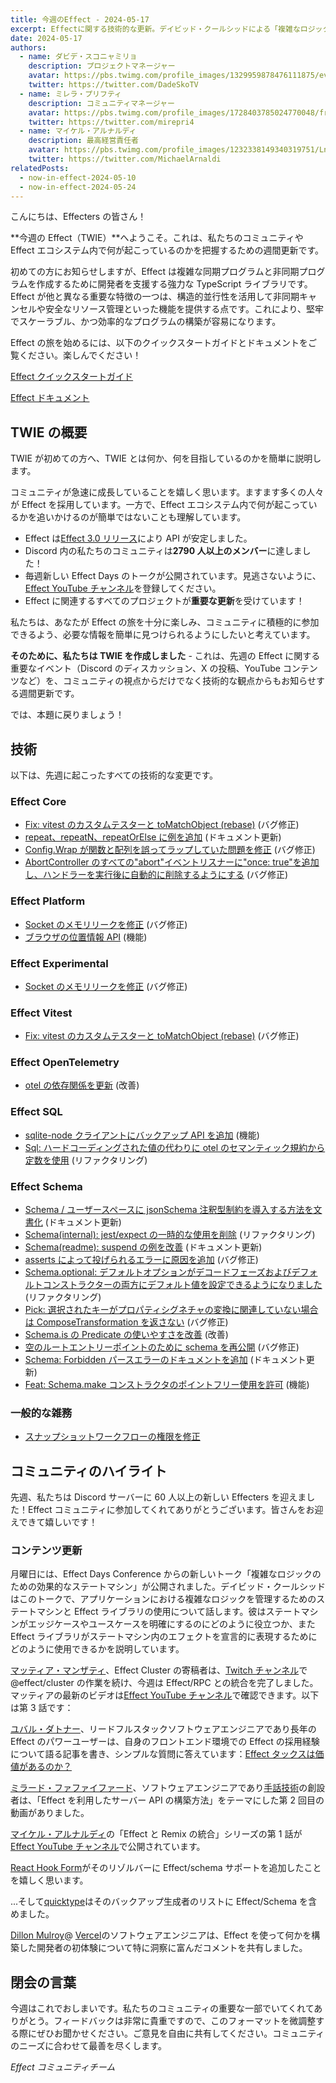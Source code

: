 ```yaml
---
title: 今週のEffect - 2024-05-17
excerpt: Effectに関する技術的な更新。デイビッド・クールシッドによる「複雑なロジックのための効果的なステートマシン」。マイケル・アルナルディによる「EffectとRemixの統合」第1話
date: 2024-05-17
authors:
  - name: ダビデ・スコニャミリョ
    description: プロジェクトマネージャー
    avatar: https://pbs.twimg.com/profile_images/1329959878476111875/evHG8VX6_400x400.jpg
    twitter: https://twitter.com/DadeSkoTV
  - name: ミレラ・プリフティ
    description: コミュニティマネージャー
    avatar: https://pbs.twimg.com/profile_images/1728403785024770048/frKphayT_400x400.jpg
    twitter: https://twitter.com/mirepri4
  - name: マイケル・アルナルディ
    description: 最高経営責任者
    avatar: https://pbs.twimg.com/profile_images/1232338149340319751/Ln9nNWyk_400x400.jpg
    twitter: https://twitter.com/MichaelArnaldi
relatedPosts:
  - now-in-effect-2024-05-10
  - now-in-effect-2024-05-24
---
```


こんにちは、Effecters の皆さん！

**今週の Effect（TWIE）**へようこそ。これは、私たちのコミュニティや Effect エコシステム内で何が起こっているのかを把握するための週間更新です。

初めての方にお知らせしますが、Effect は複雑な同期プログラムと非同期プログラムを作成するために開発者を支援する強力な TypeScript ライブラリです。Effect が他と異なる重要な特徴の一つは、構造的並行性を活用して非同期キャンセルや安全なリソース管理といった機能を提供する点です。これにより、堅牢でスケーラブル、かつ効率的なプログラムの構築が容易になります。

Effect の旅を始めるには、以下のクイックスタートガイドとドキュメントをご覧ください。楽しんでください！

[Effect クイックスタートガイド](/docs/quickstart)

[Effect ドキュメント](/docs/introduction)

## TWIE の概要

TWIE が初めての方へ、TWIE とは何か、何を目指しているのかを簡単に説明します。

コミュニティが急速に成長していることを嬉しく思います。ますます多くの人々が Effect を採用しています。一方で、Effect エコシステム内で何が起こっているかを追いかけるのが簡単ではないことも理解しています。

- Effect は[Effect 3.0 リリース](https://effect.website/blog/effect-3.0)により API が安定しました。
- Discord 内の私たちのコミュニティは**2790 人以上のメンバー**に達しました！
- 毎週新しい Effect Days のトークが公開されています。見逃さないように、[Effect YouTube チャンネル](https://www.youtube.com/@effect-ts)を登録してください。
- Effect に関連するすべてのプロジェクトが**重要な更新**を受けています！

私たちは、あなたが Effect の旅を十分に楽しみ、コミュニティに積極的に参加できるよう、必要な情報を簡単に見つけられるようにしたいと考えています。

**そのために、私たちは TWIE を作成しました** - これは、先週の Effect に関する重要なイベント（Discord のディスカッション、X の投稿、YouTube コンテンツなど）を、コミュニティの視点からだけでなく技術的な観点からもお知らせする週間更新です。

では、本題に戻りましょう！

## 技術

以下は、先週に起こったすべての技術的な変更です。

### Effect Core

- [Fix: vitest のカスタムテスターと toMatchObject (rebase)](https://github.com/Effect-TS/effect/pull/2732) (バグ修正)
- [repeat、repeatN、repeatOrElse に例を追加](https://github.com/Effect-TS/effect/pull/2760) (ドキュメント更新)
- [Config.Wrap が関数と配列を誤ってラップしていた問題を修正](https://github.com/Effect-TS/effect/pull/2762) (バグ修正)
- [AbortController のすべての"abort"イベントリスナーに"once: true"を追加し、ハンドラーを実行後に自動的に削除するようにする](https://github.com/Effect-TS/effect/pull/2761) (バグ修正)

### Effect Platform

- [Socket のメモリリークを修正](https://github.com/Effect-TS/effect/pull/2750) (バグ修正)
- [ブラウザの位置情報 API](https://github.com/Effect-TS/effect/pull/2691) (機能)

### Effect Experimental

- [Socket のメモリリークを修正](https://github.com/Effect-TS/effect/pull/2750) (バグ修正)

### Effect Vitest

- [Fix: vitest のカスタムテスターと toMatchObject (rebase)](https://github.com/Effect-TS/effect/pull/2732) (バグ修正)

### Effect OpenTelemetry

- [otel の依存関係を更新](https://github.com/Effect-TS/effect/pull/2736) (改善)

### Effect SQL

- [sqlite-node クライアントにバックアップ API を追加](https://github.com/Effect-TS/effect/pull/2749) (機能)
- [Sql: ハードコーディングされた値の代わりに otel のセマンティック規約から定数を使用](https://github.com/Effect-TS/effect/pull/2712) (リファクタリング)

### Effect Schema

- [Schema / ユーザースペースに jsonSchema 注釈型制約を導入する方法を文書化](https://github.com/Effect-TS/effect/pull/2726) (ドキュメント更新)
- [Schema(internal): jest/expect の一時的な使用を削除](https://github.com/Effect-TS/effect/pull/2734) (リファクタリング)
- [Schema(readme): suspend の例を改善](https://github.com/Effect-TS/effect/pull/2735) (ドキュメント更新)
- [asserts によって投げられるエラーに原因を追加](https://github.com/Effect-TS/effect/pull/2738) (バグ修正)
- [Schema.optional: デフォルトオプションがデコードフェーズおよびデフォルトコンストラクターの両方にデフォルト値を設定できるようになりました](https://github.com/Effect-TS/effect/pull/2741) (リファクタリング)
- [Pick: 選択されたキーがプロパティシグネチャの変換に関連していない場合は ComposeTransformation を返さない](https://github.com/Effect-TS/effect/pull/2746) (バグ修正)
- [Schema.is の Predicate の使いやすさを改善](https://github.com/Effect-TS/effect/pull/2756) (改善)
- [空のルートエントリーポイントのために schema を再公開](https://github.com/Effect-TS/effect/pull/2757) (バグ修正)
- [Schema: Forbidden パースエラーのドキュメントを追加](https://github.com/Effect-TS/effect/pull/2766) (ドキュメント更新)
- [Feat: Schema.make コンストラクタのポイントフリー使用を許可](https://github.com/Effect-TS/effect/pull/2769) (機能)

### 一般的な雑務

- [スナップショットワークフローの権限を修正](https://github.com/Effect-TS/effect/pull/2752)

## コミュニティのハイライト

先週、私たちは Discord サーバーに 60 人以上の新しい Effecters を迎えました！Effect コミュニティに参加してくれてありがとうございます。皆さんをお迎えできて嬉しいです！

### コンテンツ更新

月曜日には、Effect Days Conference からの新しいトーク「複雑なロジックのための効果的なステートマシン」が公開されました。デイビッド・クールシッドはこのトークで、アプリケーションにおける複雑なロジックを管理するためのステートマシンと Effect ライブラリの使用について話します。彼はステートマシンがエッジケースやユースケースを明確にするのにどのように役立つか、また Effect ライブラリがステートマシン内のエフェクトを宣言的に表現するためにどのように使用できるかを説明しています。

<YouTube url="https://www.youtube.com/embed/mZJxGgI7FXU?si=mG9FdlMRJnNYFaTO" />

[マッティア・マンザティ](https://twitter.com/MattiaManzati)、Effect Cluster の寄稿者は、[Twitch チャンネル](https://www.twitch.tv/videos/2135438468)で@effect/cluster の作業を続け、今週は Effect/RPC との統合を完了しました。マッティアの最新のビデオは[Effect YouTube チャンネル](https://www.youtube.com/@effect-ts)で確認できます。以下は第 3 話です：

<YouTube url="https://www.youtube.com/embed/8WanmCpq_Mw?si=M9mvFH6umk9273mi" />

[ユバル・ダトナー](https://x.com/Datnerr)、リードフルスタックソフトウェアエンジニアであり長年の Effect のパワーユーザーは、自身のフロントエンド環境での Effect の採用経験について語る記事を書き、シンプルな質問に答えています：[Effect タックスは価値があるのか？](https://dev.to/datner/the-effect-tax-3gn0)

<Tweet id="1789938747238167003" />

[ミラード・ファファイファード](https://twitter.com/miladvafaeifard)、ソフトウェアエンジニアであり[手話技術](https://www.youtube.com/channel/UCIPaBhc8mQHrt6o0OTuCUXQ)の創設者は、「Effect を利用したサーバー API の構築方法」をテーマにした第 2 回目の動画がありました。

<YouTube url="https://www.youtube.com/embed/-kg4ChAps_c?si=s4T_NWJHIhbXiLEC" />

[マイケル・アルナルディ](https://twitter.com/MichaelArnaldi)の「Effect と Remix の統合」シリーズの第 1 話が[Effect YouTube チャンネル](https://www.youtube.com/channel/UC8wNHsXmEuoikbwRdLeoJQg)で公開されています。

<YouTube url="https://www.youtube.com/embed/THods1Q_qL8?si=PrPsXpG_L0KgwCdA" />

[React Hook Form](https://react-hook-form.com/)がそのリゾルバーに Effect/schema サポートを追加したことを嬉しく思います。

<Tweet id="1790545199539892297" />

...そして[quicktype](https://app.quicktype.io/)はそのバックアップ生成者のリストに Effect/Schema を含めました。

<Tweet id="1790433190286393492" />

[Dillon Mulroy](https://twitter.com/dillon_mulroy)@ [Vercel](https://vercel.com)のソフトウェアエンジニアは、Effect を使って何かを構築した開発者の初体験について特に洞察に富んだコメントを共有しました。

<Tweet id="1790905374867906617" />

## 閉会の言葉

今週はこれでおしまいです。私たちのコミュニティの重要な一部でいてくれてありがとう。フィードバックは非常に貴重ですので、このフォーマットを微調整する際にぜひお聞かせください。ご意見を自由に共有してください。コミュニティのニーズに合わせて最善を尽くします。

_Effect コミュニティチーム_
